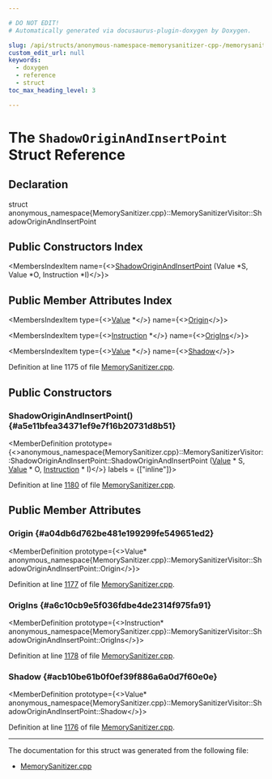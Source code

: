 ```yaml
---

# DO NOT EDIT!
# Automatically generated via docusaurus-plugin-doxygen by Doxygen.

slug: /api/structs/anonymous-namespace-memorysanitizer-cpp-/memorysanitizervisitor/shadoworiginandinsertpoint
custom_edit_url: null
keywords:
  - doxygen
  - reference
  - struct
toc_max_heading_level: 3

---
```





# The `ShadowOriginAndInsertPoint` Struct Reference

<DoxygenPage pluginConfig={pluginConfig}>



## Declaration

<CodeBlock>struct anonymous_namespace{MemorySanitizer.cpp}::MemorySanitizerVisitor::ShadowOriginAndInsertPoint</CodeBlock>

## Public Constructors Index

<MembersIndex>

<MembersIndexItem
  name={<><a href="#a5e11bfea34371ef9e7f16b20731d8b51">ShadowOriginAndInsertPoint</a> (Value &#42;S, Value &#42;O, Instruction &#42;I)</>}>
</MembersIndexItem>

</MembersIndex>

## Public Member Attributes Index

<MembersIndex>

<MembersIndexItem
  type={<><a href="/docs/api/classes/llvm/value">Value</a> &#42;</>}
  name={<><a href="#a04db6d762be481e199299fe549651ed2">Origin</a></>}>
</MembersIndexItem>

<MembersIndexItem
  type={<><a href="/docs/api/classes/llvm/instruction">Instruction</a> &#42;</>}
  name={<><a href="#a6c10cb9e5f036fdbe4de2314f975fa91">OrigIns</a></>}>
</MembersIndexItem>

<MembersIndexItem
  type={<><a href="/docs/api/classes/llvm/value">Value</a> &#42;</>}
  name={<><a href="#acb10be61b0f0ef39f886a6a0d7f60e0e">Shadow</a></>}>
</MembersIndexItem>

</MembersIndex>


Definition at line 1175 of file <a href="/docs/api/files/lib/lib/transforms/lib/transforms/instrumentation/memorysanitizer-cpp">MemorySanitizer.cpp</a>.

<SectionDefinition>

## Public Constructors

### ShadowOriginAndInsertPoint() {#a5e11bfea34371ef9e7f16b20731d8b51}

<MemberDefinition
  prototype={<>anonymous&#95;namespace&#123;MemorySanitizer.cpp&#125;::MemorySanitizerVisitor::ShadowOriginAndInsertPoint::ShadowOriginAndInsertPoint (<a href="/docs/api/classes/llvm/value">Value</a> &#42; S, <a href="/docs/api/classes/llvm/value">Value</a> &#42; O, <a href="/docs/api/classes/llvm/instruction">Instruction</a> &#42; I)</>}
  labels = {["inline"]}>

Definition at line <a href="/docs/api/files/lib/lib/transforms/lib/transforms/instrumentation/memorysanitizer-cpp/#l01180">1180</a> of file <a href="/docs/api/files/lib/lib/transforms/lib/transforms/instrumentation/memorysanitizer-cpp">MemorySanitizer.cpp</a>.
</MemberDefinition>

</SectionDefinition>

<SectionDefinition>

## Public Member Attributes

### Origin {#a04db6d762be481e199299fe549651ed2}

<MemberDefinition
  prototype={<>Value&#42; anonymous&#95;namespace&#123;MemorySanitizer.cpp&#125;::MemorySanitizerVisitor::ShadowOriginAndInsertPoint::Origin</>}>

Definition at line <a href="/docs/api/files/lib/lib/transforms/lib/transforms/instrumentation/memorysanitizer-cpp/#l01177">1177</a> of file <a href="/docs/api/files/lib/lib/transforms/lib/transforms/instrumentation/memorysanitizer-cpp">MemorySanitizer.cpp</a>.
</MemberDefinition>

### OrigIns {#a6c10cb9e5f036fdbe4de2314f975fa91}

<MemberDefinition
  prototype={<>Instruction&#42; anonymous&#95;namespace&#123;MemorySanitizer.cpp&#125;::MemorySanitizerVisitor::ShadowOriginAndInsertPoint::OrigIns</>}>

Definition at line <a href="/docs/api/files/lib/lib/transforms/lib/transforms/instrumentation/memorysanitizer-cpp/#l01178">1178</a> of file <a href="/docs/api/files/lib/lib/transforms/lib/transforms/instrumentation/memorysanitizer-cpp">MemorySanitizer.cpp</a>.
</MemberDefinition>

### Shadow {#acb10be61b0f0ef39f886a6a0d7f60e0e}

<MemberDefinition
  prototype={<>Value&#42; anonymous&#95;namespace&#123;MemorySanitizer.cpp&#125;::MemorySanitizerVisitor::ShadowOriginAndInsertPoint::Shadow</>}>

Definition at line <a href="/docs/api/files/lib/lib/transforms/lib/transforms/instrumentation/memorysanitizer-cpp/#l01176">1176</a> of file <a href="/docs/api/files/lib/lib/transforms/lib/transforms/instrumentation/memorysanitizer-cpp">MemorySanitizer.cpp</a>.
</MemberDefinition>

</SectionDefinition>

<hr/>

The documentation for this struct was generated from the following file:

<ul>
<li><a href="/docs/api/files/lib/lib/transforms/lib/transforms/instrumentation/memorysanitizer-cpp">MemorySanitizer.cpp</a></li>
</ul>

</DoxygenPage>
